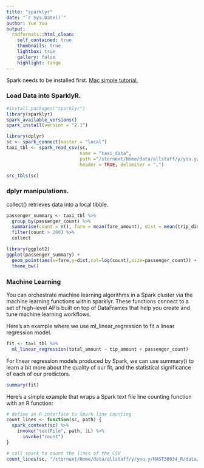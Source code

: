```yaml
---
title: "sparklyr"
date: "`r Sys.Date()`"
author: Yue You
output:
  rmdformats::html_clean:
    self_contained: true
    thumbnails: true
    lightbox: true
    gallery: false
    highlight: tango
---
```


Spark needs to be installed first.
[Mac simple tutorial.](https://notadatascientist.com/install-spark-on-macos/)


### Load Data into SparklyR.

```r
#install.packages("sparklyr")
library(sparklyr)
spark_available_versions()
spark_install(version = "2.1")
```

```r
library(dplyr)
sc <- spark_connect(master = "local")
taxi_tbl <- spark_read_csv(sc, 
                           name = "taxi_data",
                           path ="/stornext/Home/data/allstaff/y/you.y/MAST30034_R/data/sample.csv", 
                           header = TRUE, delimiter = ",")
```


```r
src_tbls(sc)
```






### dplyr manipulations.

collect() retrieves data into a local tibble.

```r
passenger_summary <- taxi_tbl %>%
  group_by(passenger_count) %>% 
  summarise(count = n(), fare = mean(fare_amount), dist = mean(trip_distance)) %>% 
  filter(count > 200) %>% 
  collect
```

```r
library(ggplot2)
ggplot(passenger_summary) +
  geom_point(aes(x=fare,y=dist,col=log(count),size=passenger_count)) +
  theme_bw()
```

### Machine Learning

You can orchestrate machine learning algorithms in a Spark cluster via the machine learning functions within sparklyr. These functions connect to a set of high-level APIs built on top of DataFrames that help you create and tune machine learning workflows.

Here’s an example where we use ml_linear_regression to fit a linear regression model.


```r
fit <- taxi_tbl %>%
  ml_linear_regression(total_amount ~ tip_amount + passenger_count)
```

For linear regression models produced by Spark, we can use summary() to learn a bit more about the quality of our fit, and the statistical significance of each of our predictors.

```r
summary(fit)
```

Here’s a simple example that wraps a Spark text file line counting function with an R function:

```r
# define an R interface to Spark line counting
count_lines <- function(sc, path) {
  spark_context(sc) %>%
    invoke("textFile", path, 1L) %>%
      invoke("count")
}

# call spark to count the lines of the CSV
count_lines(sc, "/stornext/Home/data/allstaff/y/you.y/MAST30034_R/data/sample.csv")
```


